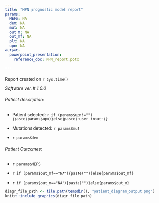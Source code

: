 ```yaml
---
title: "MPN prognostic model report"
params:
  MEFS: NA
  dem: NA
  mut: NA
  out_m: NA
  out_mf: NA
  plt: NA
  upn: NA
output:
  powerpoint_presentation:
    reference_doc: MPN_report.potx

---
```

####    {-}
Report created on `r Sys.time()`

 *Software ver. # 1.0.0*

###### Patient description: {-}

- Patient selected: `r if (params$upn!=""){paste(params$upn)}else{paste("User input")}`

- Mutations detected: `r params$mut`

- `r params$dem`

###### Patient Outcomes: {-}

- `r params$MEFS`

- `r if (params$out_mf=="NA"){paste("")}else{params$out_mf}`
- `r if (params$out_m=="NA"){paste("")}else{params$out_m}`

```r
diagr_file_path <- file.path(tempdir(), "patient_diagram_output.png")
knitr::include_graphics(diagr_file_path)

```






